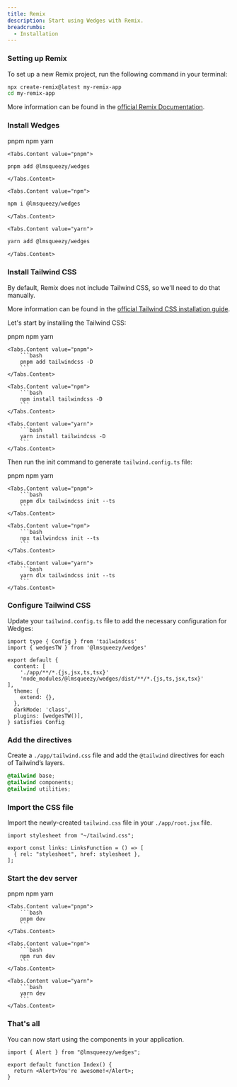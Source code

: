 ```yaml
---
title: Remix
description: Start using Wedges with Remix.
breadcrumbs:
  - Installation
---
```




<Steps>

### Setting up Remix

To set up a new Remix project, run the following command in your terminal:

```bash
npx create-remix@latest my-remix-app
cd my-remix-app
```

More information can be found in the <a href="https://remix.run/docs/en/main/start/quickstart" target="_blank" rel="nofollow noreferrer">official Remix Documentation</a>.

### Install Wedges

<Tabs variant='underlined' defaultValue='pnpm'>
  <Tabs.List>
    <Tabs.Trigger value="pnpm">pnpm</Tabs.Trigger>
    <Tabs.Trigger value="npm">npm</Tabs.Trigger>
    <Tabs.Trigger value="yarn">yarn</Tabs.Trigger>
  </Tabs.List>

    <Tabs.Content value="pnpm">

```bash
pnpm add @lmsqueezy/wedges
```

    </Tabs.Content>

    <Tabs.Content value="npm">

```bash
npm i @lmsqueezy/wedges
```

    </Tabs.Content>

    <Tabs.Content value="yarn">

```bash
yarn add @lmsqueezy/wedges
```

    </Tabs.Content>

</Tabs>

### Install Tailwind CSS

By default, Remix does not include Tailwind CSS, so we'll need to do that manually.

More information can be found in the <a href="https://tailwindcss.com/docs/guides/remix" target="_blank" rel='nofollow noreferrer'>official Tailwind CSS installation guide</a>.

Let's start by installing the Tailwind CSS:

<Tabs variant='underlined' defaultValue='pnpm'>
    <Tabs.List>
        <Tabs.Trigger value="pnpm">pnpm</Tabs.Trigger>
        <Tabs.Trigger value="npm">npm</Tabs.Trigger>
        <Tabs.Trigger value="yarn">yarn</Tabs.Trigger>
    </Tabs.List>

    <Tabs.Content value="pnpm">
        ```bash
        pnpm add tailwindcss -D
        ```
    </Tabs.Content>

    <Tabs.Content value="npm">
        ```bash
        npm install tailwindcss -D
        ```
    </Tabs.Content>

    <Tabs.Content value="yarn">
        ```bash
        yarn install tailwindcss -D
        ```
    </Tabs.Content>
</Tabs>

Then run the init command to generate `tailwind.config.ts` file:

<Tabs variant='underlined' defaultValue='pnpm'>
    <Tabs.List>
        <Tabs.Trigger value="pnpm">pnpm</Tabs.Trigger>
        <Tabs.Trigger value="npm">npm</Tabs.Trigger>
        <Tabs.Trigger value="yarn">yarn</Tabs.Trigger>
    </Tabs.List>

    <Tabs.Content value="pnpm">
        ```bash
        pnpm dlx tailwindcss init --ts
        ```
    </Tabs.Content>

    <Tabs.Content value="npm">
        ```bash
        npx tailwindcss init --ts
        ```
    </Tabs.Content>

    <Tabs.Content value="yarn">
        ```bash
        yarn dlx tailwindcss init --ts
        ```
    </Tabs.Content>
</Tabs>

### Configure Tailwind CSS

Update your `tailwind.config.ts` file to add the necessary configuration for Wedges:

```tsx {2,7,12-13} title="tailwind.config.js" showLineNumbers
import type { Config } from 'tailwindcss'
import { wedgesTW } from '@lmsqueezy/wedges'

export default {
  content: [
    './app/**/*.{js,jsx,ts,tsx}'
    'node_modules/@lmsqueezy/wedges/dist/**/*.{js,ts,jsx,tsx}'
],
  theme: {
    extend: {},
  },
  darkMode: 'class',
  plugins: [wedgesTW()],
} satisfies Config
```

### Add the directives

Create a `./app/tailwind.css` file and add the `@tailwind` directives for each of Tailwind’s layers.

```css title="app/tailwind.css" showLineNumbers
@tailwind base;
@tailwind components;
@tailwind utilities;
```

### Import the CSS file

Import the newly-created `tailwind.css` file in your `./app/root.jsx` file.

```tsx showLineNumbers title="root.tsx"
import stylesheet from "~/tailwind.css";

export const links: LinksFunction = () => [
  { rel: "stylesheet", href: stylesheet },
];
```

### Start the dev server

<Tabs variant='underlined' defaultValue='pnpm'>
  <Tabs.List>
    <Tabs.Trigger value="pnpm">pnpm</Tabs.Trigger>
    <Tabs.Trigger value="npm">npm</Tabs.Trigger>
    <Tabs.Trigger value="yarn">yarn</Tabs.Trigger>
  </Tabs.List>

    <Tabs.Content value="pnpm">
        ```bash
        pnpm dev
        ```
    </Tabs.Content>
    
    <Tabs.Content value="npm">
        ```bash
        npm run dev
        ```
    </Tabs.Content>

    <Tabs.Content value="yarn">
        ```bash
        yarn dev
        ```
    </Tabs.Content>

</Tabs>

### That's all

You can now start using the components in your application.

```tsx {1,4} showLineNumbers
import { Alert } from "@lmsqueezy/wedges";

export default function Index() {
  return <Alert>You're awesome!</Alert>;
}
```

</Steps>